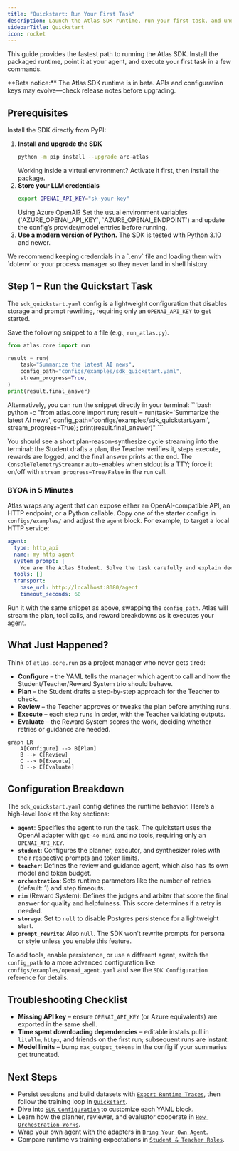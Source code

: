 ```yaml
---
title: "Quickstart: Run Your First Task"
description: Launch the Atlas SDK runtime, run your first task, and understand how the Student–Teacher loop orchestrates work.
sidebarTitle: Quickstart
icon: rocket
---
```


This guide provides the fastest path to running the Atlas SDK. Install the packaged runtime, point it at your agent, and execute your first task in a few commands.

<Note>
**Beta notice:** The Atlas SDK runtime is in beta. APIs and configuration keys may evolve—check release notes before upgrading.
</Note>

## Prerequisites

<Note>
Install the SDK directly from PyPI:
</Note>

1. **Install and upgrade the SDK**
   ```bash
   python -m pip install --upgrade arc-atlas
   ```
   <Tip>
   Working inside a virtual environment? Activate it first, then install the package.
   </Tip>
2. **Store your LLM credentials**
   ```bash
   export OPENAI_API_KEY="sk-your-key"
   ```
   <Tip>
   Using Azure OpenAI? Set the usual environment variables (`AZURE_OPENAI_API_KEY`, `AZURE_OPENAI_ENDPOINT`) and update the config’s provider/model entries before running.
   </Tip>
3. **Use a modern version of Python.** The SDK is tested with Python 3.10 and newer.

<Note>
We recommend keeping credentials in a `.env` file and loading them with `dotenv` or your process manager so they never land in shell history.
</Note>

## Step 1 – Run the Quickstart Task

The `sdk_quickstart.yaml` config is a lightweight configuration that disables storage and prompt rewriting, requiring only an `OPENAI_API_KEY` to get started.

Save the following snippet to a file (e.g., `run_atlas.py`).

```python
from atlas.core import run

result = run(
    task="Summarize the latest AI news",
    config_path="configs/examples/sdk_quickstart.yaml",
    stream_progress=True,
)
print(result.final_answer)
```

<Info>
Alternatively, you can run the snippet directly in your terminal:
```bash
python -c "from atlas.core import run; result = run(task='Summarize the latest AI news', config_path='configs/examples/sdk_quickstart.yaml', stream_progress=True); print(result.final_answer)"
```
</Info>

You should see a short plan-reason-synthesize cycle streaming into the terminal: the Student drafts a plan, the Teacher verifies it, steps execute, rewards are logged, and the final answer prints at the end. The `ConsoleTelemetryStreamer` auto-enables when stdout is a TTY; force it on/off with `stream_progress=True/False` in the `run` call.

### BYOA in 5 Minutes

Atlas wraps any agent that can expose either an OpenAI-compatible API, an HTTP endpoint, or a Python callable. Copy one of the starter configs in `configs/examples/` and adjust the `agent` block. For example, to target a local HTTP service:

```yaml
agent:
  type: http_api
  name: my-http-agent
  system_prompt: |
    You are the Atlas Student. Solve the task carefully and explain decisions.
  tools: []
  transport:
    base_url: http://localhost:8080/agent
    timeout_seconds: 60
```

Run it with the same snippet as above, swapping the `config_path`. Atlas will stream the plan, tool calls, and reward breakdowns as it executes your agent.

## What Just Happened?

Think of `atlas.core.run` as a project manager who never gets tired:

- **Configure** – the YAML tells the manager which agent to call and how the Student/Teacher/Reward System trio should behave.
- **Plan** – the Student drafts a step-by-step approach for the Teacher to check.
- **Review** – the Teacher approves or tweaks the plan before anything runs.
- **Execute** – each step runs in order, with the Teacher validating outputs.
- **Evaluate** – the Reward System scores the work, deciding whether retries or guidance are needed.

```mermaid
graph LR
    A[Configure] --> B[Plan]
    B --> C[Review]
    C --> D[Execute]
    D --> E[Evaluate]
```

## Configuration Breakdown

The `sdk_quickstart.yaml` config defines the runtime behavior. Here’s a high-level look at the key sections:

- **`agent`**: Specifies the agent to run the task. The quickstart uses the OpenAI adapter with `gpt-4o-mini` and no tools, requiring only an `OPENAI_API_KEY`.
- **`student`**: Configures the planner, executor, and synthesizer roles with their respective prompts and token limits.
- **`teacher`**: Defines the review and guidance agent, which also has its own model and token budget.
- **`orchestration`**: Sets runtime parameters like the number of retries (default: 1) and step timeouts.
- **`rim`** (Reward System): Defines the judges and arbiter that score the final answer for quality and helpfulness. This score determines if a retry is needed.
- **`storage`**: Set to `null` to disable Postgres persistence for a lightweight start.
- **`prompt_rewrite`**: Also `null`. The SDK won't rewrite prompts for persona or style unless you enable this feature.

To add tools, enable persistence, or use a different agent, switch the `config_path` to a more advanced configuration like `configs/examples/openai_agent.yaml` and see the `SDK Configuration` reference for details.

## Troubleshooting Checklist

- **Missing API key** – ensure `OPENAI_API_KEY` (or Azure equivalents) are exported in the same shell.
- **Time spent downloading dependencies** – editable installs pull in `litellm`, `httpx`, and friends on the first run; subsequent runs are instant.
- **Model limits** – bump `max_output_tokens` in the config if your summaries get truncated.

## Next Steps

- Persist sessions and build datasets with [`Export Runtime Traces`](/sdk/export-traces), then follow the training loop in [`Quickstart`](/quickstart).
- Dive into [`SDK Configuration`](/sdk/configuration) to customize each YAML block.
- Learn how the planner, reviewer, and evaluator cooperate in [`How Orchestration Works`](/sdk/orchestration).
- Wrap your own agent with the adapters in [`Bring Your Own Agent`](/sdk/adapters).
- Compare runtime vs training expectations in [`Student & Teacher Roles`](/sdk/student-teacher-roles).
